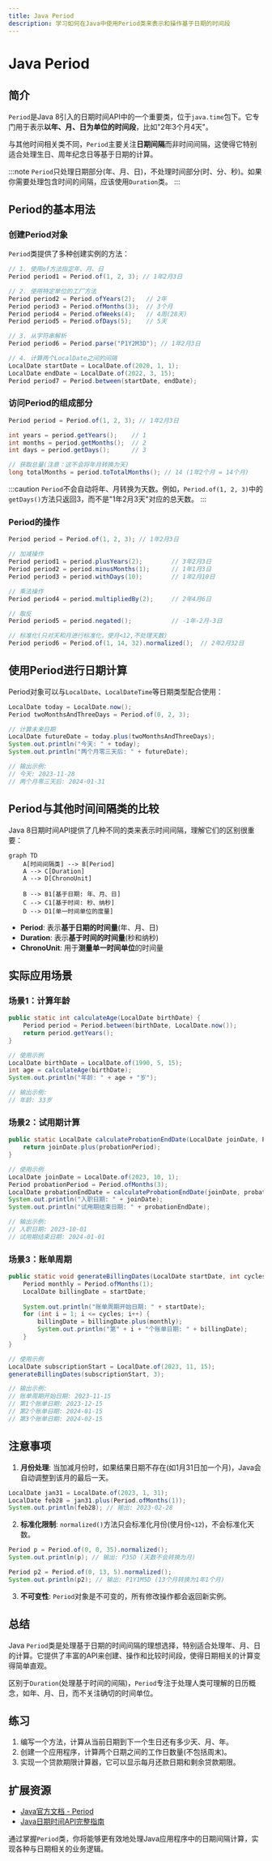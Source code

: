 ```yaml
---
title: Java Period
description: 学习如何在Java中使用Period类来表示和操作基于日期的时间段
---
```


# Java Period

## 简介

`Period`是Java 8引入的日期时间API中的一个重要类，位于`java.time`包下。它专门用于表示**以年、月、日为单位的时间段**，比如"2年3个月4天"。

与其他时间相关类不同，`Period`主要关注**日期间隔**而非时间间隔，这使得它特别适合处理生日、周年纪念日等基于日期的计算。

:::note
`Period`只处理日期部分(年、月、日)，不处理时间部分(时、分、秒)。如果你需要处理包含时间的间隔，应该使用`Duration`类。
:::

## Period的基本用法

### 创建Period对象

`Period`类提供了多种创建实例的方法：

```java
// 1. 使用of方法指定年、月、日
Period period1 = Period.of(1, 2, 3); // 1年2月3日

// 2. 使用特定单位的工厂方法
Period period2 = Period.ofYears(2);   // 2年
Period period3 = Period.ofMonths(3);  // 3个月
Period period4 = Period.ofWeeks(4);   // 4周(28天)
Period period5 = Period.ofDays(5);    // 5天

// 3. 从字符串解析
Period period6 = Period.parse("P1Y2M3D"); // 1年2月3日

// 4. 计算两个LocalDate之间的间隔
LocalDate startDate = LocalDate.of(2020, 1, 1);
LocalDate endDate = LocalDate.of(2022, 3, 15);
Period period7 = Period.between(startDate, endDate);
```

### 访问Period的组成部分

```java
Period period = Period.of(1, 2, 3); // 1年2月3日

int years = period.getYears();    // 1
int months = period.getMonths();  // 2
int days = period.getDays();      // 3

// 获取总量(注意：这不会将年月转换为天)
long totalMonths = period.toTotalMonths(); // 14 (1年2个月 = 14个月)
```

:::caution
`Period`不会自动将年、月转换为天数。例如，`Period.of(1, 2, 3)`中的`getDays()`方法只返回3，而不是"1年2月3天"对应的总天数。
:::

### Period的操作

```java
Period period = Period.of(1, 2, 3); // 1年2月3日

// 加减操作
Period period1 = period.plusYears(2);        // 3年2月3日
Period period2 = period.minusMonths(1);      // 1年1月3日
Period period3 = period.withDays(10);        // 1年2月10日

// 乘法操作
Period period4 = period.multipliedBy(2);     // 2年4月6日

// 取反
Period period5 = period.negated();           // -1年-2月-3日

// 标准化(只对天和月进行标准化，使月<12,不处理天数)
Period period6 = Period.of(1, 14, 32).normalized();  // 2年2月32日
```

## 使用Period进行日期计算

Period对象可以与`LocalDate`、`LocalDateTime`等日期类型配合使用：

```java
LocalDate today = LocalDate.now();
Period twoMonthsAndThreeDays = Period.of(0, 2, 3);

// 计算未来日期
LocalDate futureDate = today.plus(twoMonthsAndThreeDays);
System.out.println("今天: " + today);
System.out.println("两个月零三天后: " + futureDate);

// 输出示例:
// 今天: 2023-11-28
// 两个月零三天后: 2024-01-31
```

## Period与其他时间间隔类的比较

Java 8日期时间API提供了几种不同的类来表示时间间隔，理解它们的区别很重要：

```mermaid
graph TD
    A[时间间隔类] --> B[Period]
    A --> C[Duration]
    A --> D[ChronoUnit]
    
    B --> B1[基于日期: 年、月、日]
    C --> C1[基于时间: 秒、纳秒]
    D --> D1[单一时间单位的度量]
```

- **Period**: 表示**基于日期的时间量**(年、月、日)
- **Duration**: 表示**基于时间的时间量**(秒和纳秒)
- **ChronoUnit**: 用于**测量单一时间单位**的时间量

## 实际应用场景

### 场景1：计算年龄

```java
public static int calculateAge(LocalDate birthDate) {
    Period period = Period.between(birthDate, LocalDate.now());
    return period.getYears();
}

// 使用示例
LocalDate birthDate = LocalDate.of(1990, 5, 15);
int age = calculateAge(birthDate);
System.out.println("年龄: " + age + "岁");

// 输出示例:
// 年龄: 33岁
```

### 场景2：试用期计算

```java
public static LocalDate calculateProbationEndDate(LocalDate joinDate, Period probationPeriod) {
    return joinDate.plus(probationPeriod);
}

// 使用示例
LocalDate joinDate = LocalDate.of(2023, 10, 1);
Period probationPeriod = Period.ofMonths(3);
LocalDate probationEndDate = calculateProbationEndDate(joinDate, probationPeriod);
System.out.println("入职日期: " + joinDate);
System.out.println("试用期结束日期: " + probationEndDate);

// 输出示例:
// 入职日期: 2023-10-01
// 试用期结束日期: 2024-01-01
```

### 场景3：账单周期

```java
public static void generateBillingDates(LocalDate startDate, int cycles) {
    Period monthly = Period.ofMonths(1);
    LocalDate billingDate = startDate;
    
    System.out.println("账单周期开始日期: " + startDate);
    for (int i = 1; i <= cycles; i++) {
        billingDate = billingDate.plus(monthly);
        System.out.println("第" + i + "个账单日期: " + billingDate);
    }
}

// 使用示例
LocalDate subscriptionStart = LocalDate.of(2023, 11, 15);
generateBillingDates(subscriptionStart, 3);

// 输出示例:
// 账单周期开始日期: 2023-11-15
// 第1个账单日期: 2023-12-15
// 第2个账单日期: 2024-01-15
// 第3个账单日期: 2024-02-15
```

## 注意事项

1. **月份处理**: 当加减月份时，如果结果日期不存在(如1月31日加一个月)，Java会自动调整到该月的最后一天。

```java
LocalDate jan31 = LocalDate.of(2023, 1, 31);
LocalDate feb28 = jan31.plus(Period.ofMonths(1));
System.out.println(feb28); // 输出: 2023-02-28
```

2. **标准化限制**: `normalized()`方法只会标准化月份(使月份`<12`)，不会标准化天数。

```java
Period p = Period.of(0, 0, 35).normalized();
System.out.println(p); // 输出: P35D (天数不会转换为月)

Period p2 = Period.of(0, 13, 5).normalized();
System.out.println(p2); // 输出: P1Y1M5D (13个月转换为1年1个月)
```

3. **不可变性**: `Period`对象是不可变的，所有修改操作都会返回新实例。

## 总结

Java `Period`类是处理基于日期的时间间隔的理想选择，特别适合处理年、月、日的计算。它提供了丰富的API来创建、操作和比较时间段，使得日期相关的计算变得简单直观。

区别于`Duration`(处理基于时间的间隔)，`Period`专注于处理人类可理解的日历概念，如年、月、日，而不关注确切的时间单位。

## 练习

1. 编写一个方法，计算从当前日期到下一个生日还有多少天、月、年。
2. 创建一个应用程序，计算两个日期之间的工作日数量(不包括周末)。
3. 实现一个贷款期限计算器，它可以显示每月还款日期和剩余贷款期限。

## 扩展资源

- [Java官方文档 - Period](https://docs.oracle.com/en/java/javase/11/docs/api/java.base/java/time/Period.html)
- [Java日期时间API完整指南](https://www.baeldung.com/java-8-date-time-intro)

通过掌握`Period`类，你将能够更有效地处理Java应用程序中的日期间隔计算，实现各种与日期相关的业务逻辑。